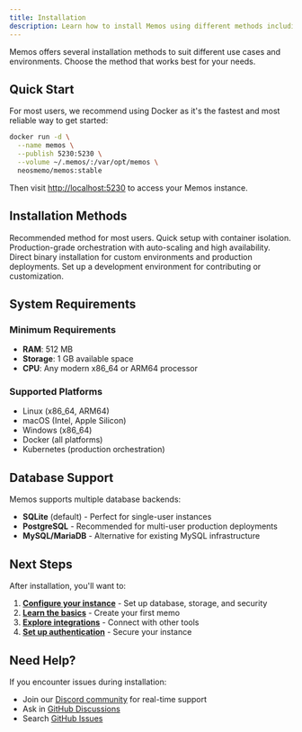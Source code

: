 ```yaml
---
title: Installation
description: Learn how to install Memos using different methods including Docker, binary releases, and development setup.
---
```


Memos offers several installation methods to suit different use cases and environments. Choose the method that works best for your needs.

## Quick Start

For most users, we recommend using Docker as it's the fastest and most reliable way to get started:

```bash
docker run -d \
  --name memos \
  --publish 5230:5230 \
  --volume ~/.memos/:/var/opt/memos \
  neosmemo/memos:stable
```

Then visit [http://localhost:5230](http://localhost:5230) to access your Memos instance.

## Installation Methods

<Cards>
  <Card title="Docker" href="/docs/installation/docker" icon="Container">
    Recommended method for most users. Quick setup with container isolation.
  </Card>
  <Card title="Kubernetes" href="/docs/installation/kubernetes" icon="Cloud">
    Production-grade orchestration with auto-scaling and high availability.
  </Card>
  <Card title="Binary" href="/docs/installation/binary" icon="Download">
    Direct binary installation for custom environments and production deployments.
  </Card>
  <Card title="Development" href="/docs/installation/development" icon="Code">
    Set up a development environment for contributing or customization.
  </Card>
</Cards>

## System Requirements

### Minimum Requirements
- **RAM**: 512 MB
- **Storage**: 1 GB available space
- **CPU**: Any modern x86_64 or ARM64 processor

### Supported Platforms
- Linux (x86_64, ARM64)
- macOS (Intel, Apple Silicon)
- Windows (x86_64)
- Docker (all platforms)
- Kubernetes (production orchestration)

## Database Support

Memos supports multiple database backends:

- **SQLite** (default) - Perfect for single-user instances
- **PostgreSQL** - Recommended for multi-user production deployments
- **MySQL/MariaDB** - Alternative for existing MySQL infrastructure

## Next Steps

After installation, you'll want to:

1. **[Configure your instance](/docs/configuration)** - Set up database, storage, and security
2. **[Learn the basics](/docs/guides/getting-started)** - Create your first memo
3. **[Explore integrations](/docs/integrations)** - Connect with other tools
4. **[Set up authentication](/docs/configuration/authentication)** - Secure your instance

## Need Help?

If you encounter issues during installation:

- Join our [Discord community](https://discord.gg/tfPJa4UmAv) for real-time support
- Ask in [GitHub Discussions](https://github.com/usememos/memos/discussions)
- Search [GitHub Issues](https://github.com/usememos/memos/issues)